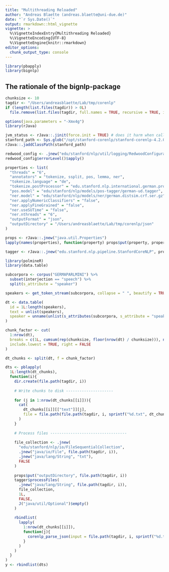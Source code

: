 ```yaml
---
title: "Multithreading Reloaded"
author: "Andreas Blaette (andreas.blaette@uni-due.de)"
date: "`r Sys.Date()`"
output: rmarkdown::html_vignette
vignette: >
  %\VignetteIndexEntry{Multithreading Reloaded}
  %\VignetteEncoding{UTF-8}
  %\VignetteEngine{knitr::rmarkdown}
editor_options: 
  chunk_output_type: console
---
```


```r
library(pbapply)
library(bignlp)
```
  
## The rationale of the bignlp-package

```r
chunksize <- 10
tagdir <- "/Users/andreasblaette/Lab/tmp/corenlp"
if (length(list.files(tagdir)) > 0L)
  file.remove(list.files(tagdir, full.names = TRUE, recursive = TRUE, include.dirs = FALSE))
```

```r
options(java.parameters = "-Xmx4g")
library(rJava)

jvm_status <- rJava::.jinit(force.init = TRUE) # does it harm when called again?
stanford_path <- Sys.glob("/opt/stanford-corenlp/stanford-corenlp-4.2.0/*.jar")
rJava::.jaddClassPath(stanford_path)

redwood_config <- .jnew("edu/stanford/nlp/util/logging/RedwoodConfiguration")
redwood_config$errorLevel()$apply()

properties <- list(
  "threads" = "6",
  "annotators" = "tokenize, ssplit, pos, lemma, ner",
  "tokenize.language" = "de",
  "tokenize.postProcessor" = "edu.stanford.nlp.international.german.process.GermanTokenizerPostProcessor",
  "pos.model" = "edu/stanford/nlp/models/pos-tagger/german-ud.tagger",
  "ner.model" = "edu/stanford/nlp/models/ner/german.distsim.crf.ser.gz",
  "ner.applyNumericClassifiers" = "false",
  "ner.applyFineGrained" = "false",
  "ner.useSUTime" = "false",
  "ner.nthreads" = "6",
  "outputFormat" = "json",
  "outputDirectory" = "/Users/andreasblaette/Lab/tmp/corenlp/json"
)

props <- rJava::.jnew("java.util.Properties")
lapply(names(properties), function(property) props$put(property, properties[[property]]))

tagger <- rJava::.jnew("edu.stanford.nlp.pipeline.StanfordCoreNLP", props)
```



```r
library(polmineR)
library(data.table)

subcorpora <- corpus("GERMAPARLMINI") %>%
  subset(interjection == "speech") %>%
  split(s_attribute = "speaker")

speakers <- get_token_stream(subcorpora, collapse = " ", beautify = TRUE)

dt <- data.table(
  id = 1L:length(speakers),
  text = unlist(speakers),
  speaker = unname(unlist(s_attributes(subcorpora, s_attribute = "speaker")))
)

chunk_factor <- cut(
  1:nrow(dt),
  breaks = c(1L, cumsum(rep(chunksize, floor(nrow(dt) / chunksize))), nrow(dt)),
  include.lowest = TRUE, right = FALSE
)

dt_chunks <- split(dt, f = chunk_factor)

dts <- pblapply(
  1L:length(dt_chunks),
  function(i){
    dir.create(file.path(tagdir, i))
    
    # Write chunks to disk ---------------------
    
    for (j in 1:nrow(dt_chunks[[i]])){
      cat(
        dt_chunks[[i]][["text"]][j],
        file = file.path(file.path(tagdir, i, sprintf("%d.txt", dt_chunks[[i]][["id"]][j])))
      )
    }
    
    # Process files ----------------------------------
    
    file_collection <- .jnew(
      "edu/stanford/nlp/io/FileSequentialCollection",
      .jnew("java/io/File", file.path(tagdir, i)),
      .jnew("java/lang/String", "txt"),
      FALSE
    )
    
    props$put("outputDirectory", file.path(tagdir, i))
    tagger$processFiles(
      .jnew("java/lang/String", file.path(tagdir, i)),
      file_collection,
      1L,
      FALSE,
      J("java/util/Optional")$empty()
    )
    
    rbindlist(
      lapply(
        1:nrow(dt_chunks[[i]]),
        function(j){
          corenlp_parse_json(input = file.path(tagdir, i, sprintf("%d.txt.json", dt_chunks[[i]][["id"]][[j]])))
        }
      )
    )
  }  
)
y <- rbindlist(dts)
```